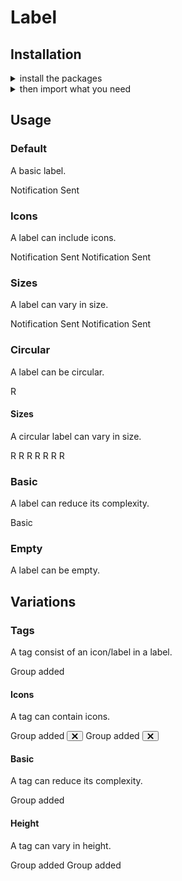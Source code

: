 
<Meta title="Components|Label" />

<Anchor storyId="components-label--standard" />

<SemanticLink docPath="/elements/label/" />

# Label

## Installation

<details><summary className="outline-0">install the packages</summary>

Install from <a href={INSTALLATION_PAGE}>the React bundle</a> or as a single package:

```bash
npm install @orbit-ui/css-normalize @orbit-ui/tachyons @orbit-ui/semantic-ui-theme semantic-ui-react
```
</details>

<details><summary className="outline-0">then import what you need</summary>

```javascript
    import { Button, Icon, Label } from "semantic-ui-react";
```
</details>

## Usage

### Default

A basic label.

<Preview>
    <Story name="standard">
        <Label>Notification Sent</Label>
    </Story>
</Preview>

### Icons

A label can include icons.

<Preview>
    <Story name="icons">
        <div className="flex">
            <Label>
            Notification Sent <Icon name="search" />
            </Label>
            <Label>
                <CommunicationIcon className="h6 w6 fill-marine-500 mr1" />
        Notification Sent <Icon name="search" />
            </Label>
        </div>
    </Story>
</Preview>

### Sizes

A label can vary in size.

<Preview>
    <Story name="sizes">
        <div className="flex items-start">
            <Label size="small">Notification Sent</Label>
            <Label size="large">Notification Sent</Label>
        </div>
    </Story>
</Preview>

### Circular

A label can be circular.

<Preview>
    <Story name="circular">
        <Label circular>R</Label>
    </Story>
</Preview>

#### Sizes

A circular label can vary in size.

<Preview>
    <Story name="circular sizes">
        <div>
            <Label circular size="tiny">R</Label>
            <Label circular size="small">R</Label>
            <Label circular size="medium">R</Label>
            <Label circular size="large">R</Label>
            <Label circular size="big">R</Label>
            <Label circular size="huge">R</Label>
            <Label circular size="massive">R</Label>
        </div>
    </Story>
</Preview>

### Basic

A label can reduce its complexity.

<Preview>
    <Story name="basic">
        <Label basic>Basic</Label>
    </Story>
</Preview>

### Empty

A label can be empty.

<Preview>
    <Story name="empty">
        <Label circular size="tiny" empty color="red" />
    </Story>
</Preview>

## Variations

### Tags

A tag consist of an icon/label in a label.

<Preview>
    <Story name="tag standard">
        <Label>
            <Label circular empty size="mini" color="red" />
            Group added
        </Label>
    </Story>
</Preview>

#### Icons

A tag can contain icons.

<Preview>
    <Story name="tag icons">
        <div className="flex items-start">
            <Label>
                <Label circular empty size="mini" color="red" />
                Group added
                <Button icon circular size="tiny" className="transparent">
                    <svg width="10" height="10" xmlns="http://www.w3.org/2000/svg">
                        <g transform="rotate(45 7.207 4.793)">
                            <rect x=".121" y="5.707" width="12" height="2" rx="1" />
                            <rect x="5" y=".828" width="2" height="12" rx="1" />
                        </g>
                    </svg>
                </Button>
            </Label>
            <Label>
                <CommunicationIcon className="h6 w6 fill-marine-500 mr1" />
            Group added
                <Button icon circular size="tiny" className="transparent">
                    <svg width="10" height="10" xmlns="http://www.w3.org/2000/svg">
                        <g transform="rotate(45 7.207 4.793)">
                            <rect x=".121" y="5.707" width="12" height="2" rx="1" />
                            <rect x="5" y=".828" width="2" height="12" rx="1" />
                        </g>
                    </svg>
                </Button>
            </Label>
        </div>
    </Story>
</Preview>

#### Basic

A tag can reduce its complexity.

<Preview>
    <Story name="tag basic">
        <Label basic>
            <Label circular empty size="mini" color="red" />
        Group added
        </Label>
    </Story>
</Preview>

#### Height

A tag can vary in height.

<Preview>
    <Story name="tag heights">
        <div className="flex items-start">
            <Label size="small">
                <Label circular empty size="mini" color="red" />
            Group added
            </Label>
            <Label size="large">
                <Label circular empty size="mini" color="red" />
            Group added
            </Label>
        </div>
    </Story>
</Preview>
